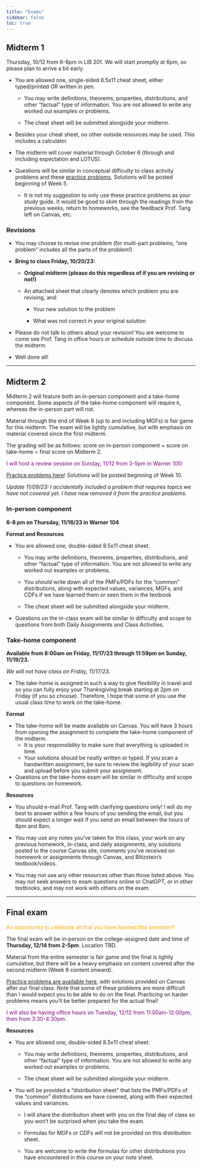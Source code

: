 ```yaml
---
title: "Exams"
sidebar: false
toc: true
---
```


## **Midterm 1**

Thursday, 10/12 from 6-8pm in LIB 201. We will start promptly at 6pm, so please plan to arrive a bit early.

-   You are allowed one, single-sided 8.5x11 cheat sheet, either typed/printed OR written in pen.

    -   You may write definitions, theorems, properties, distributions, and other "factual" type of information. You are not allowed to write any worked out examples or problems.

    -   The cheat sheet will be submitted alongside your midterm.

-   Besides your cheat sheet, no other outside resources may be used. This includes a calculator.

-   The midterm will cover material through October 6 (through and including expectation and LOTUS).

-   Questions will be similar in conceptual difficulty to class activity problems and these [practice problems](weeks/exam/midterm1_review.pdf). Solutions will be posted beginning of Week 5.

    -   It is not my suggestion to only use these practice problems as your study guide. It would be good to skim through the readings from the previous weeks, return to homeworks, see the feedback Prof. Tang left on Canvas, etc.

### Revisions

-   You may choose to revise one problem (for multi-part problems, "one problem" includes all the parts of the problem!)

-   **Bring to class Friday, 10/20/23:**

    -   **Original midterm (please do this regardless of if you are revising or not!)**

    -   An attached sheet that clearly denotes which problem you are revising, and:

        -   Your new solution to the problem

        -   What was not correct in your original solution

-   Please do not talk to others about your revision! You are welcome to come see Prof. Tang in office hours or schedule outside time to discuss the midterm.

-   Well done all!

------------------------------------------------------------------------

## **Midterm 2** {#sec-midterm2}

Midterm 2 will feature both an in-person component and a take-home component. Some aspects of the take-home component will require `R`, whereas the in-person part will not.

Material through the end of Week 8 (up to and including MGFs) is fair game for this midterm. The exam will be lightly cumulative, but with emphasis on material covered since the first midterm.

The grading will be as follows: score on in-person component + score on take-home = final score on Midterm 2.

::: {style="color: purple"}
I will host a review session on Sunday, 11/12 from 3-5pm in Warner 105!
:::

[Practice problems here](weeks/exam/midterm2_review.pdf)! Solutions will be posted beginning of Week 10.

*Update 11/09/23: I accidentally included a problem that requires topics we have not covered yet. I have now removed it from the practice problems.*

### **In-person component**

**6-8 pm on Thursday, 11/16/23 in Warner 104**

**Format and Resources**

-   You are allowed one, double-sided 8.5x11 cheat sheet.

    -   You may write definitions, theorems, properties, distributions, and other "factual" type of information. You are not allowed to write any worked out examples or problems.

    -   You *should* write down all of the PMFs/PDFs for the "common" distributions, along with expected values, variances, MGFs, and CDFs if we have learned them or seen them in the textbook

    -   The cheat sheet will be submitted alongside your midterm.

-   Questions on the in-class exam will be similar in difficulty and scope to questions from both Daily Assignments and Class Activities.

### **Take-home component**

**Available from 8:00am on Friday, 11/17/23 through 11:59pm on Sunday, 11/19/23.**

*We will not have class on Friday, 11/17/23.*

-   The take-home is assigned in such a way to give flexibility in travel and so you can fully enjoy your Thanksgiving break starting at 2pm on Friday (if you so choose). Therefore, I hope that some of you use the usual class time to work on the take-home.

**Format**

-   The take-home will be made available on Canvas. You will have 3 hours from opening the assignment to complete the take-home component of the midterm.
    -   It is your responsibility to make sure that everything is uploaded in time.
    -   Your solutions should be neatly written or typed. If you scan a handwritten assignment, be sure to review the legibility of your scan and upload before you submit your assignment.
-   Questions on the take-home exam will be similar in difficulty and scope to questions on homework.

**Resources**

-   You should e-mail Prof. Tang with clarifying questions only! I will do my best to answer within a few hours of you sending the email, but you should expect a longer wait if you send an email between the hours of 8pm and 8am.

-   You may use any notes you've taken for this class, your work on any previous homework, in-class, and daily assignments, any solutions posted to the course Canvas site, comments you've received on homework or assignments through Canvas, and Blitzstein's textbook/videos.

-   You may not use any other resources other than those listed above. You may not seek answers to exam questions online or ChatGPT, or in other textbooks, and may not work with others on the exam.

------------------------------------------------------------------------

## **Final exam** {#sec-final}

::: {style="color: orange"}
An opportunity to celebrate all that you have learned this semester!!
:::

The final exam will be in-person on the college-assigned date and time of **Thursday, 12/14 from 2-5pm**. Location TBD.

Material from the entire semester is fair game and the final is lightly cumulative, but there will be a heavy emphasis on content covered after the second midterm (Week 9 content onward).

[Practice problems are available here](weeks/exam/final_practice_problems.pdf), with solutions provided on Canvas after our final class. Note that some of these problems are more difficult than I would expect you to be able to do on the final. Practicing on harder problems means you'll be better prepared for the actual final!

::: {style="color: purple"}
I will also be having office hours on Tuesday, 12/12 from 11:00am-12:00pm, then from 3:30-4:30pm.
:::

**Resources**

-   You are allowed one, double-sided 8.5x11 cheat sheet.

    -   You may write definitions, theorems, properties, distributions, and other "factual" type of information. You are not allowed to write any worked out examples or problems.

    -   The cheat sheet will be submitted alongside your midterm.

-   You will be provided a "distribution sheet" that lists the PMFs/PDFs of the "common" distributions we have covered, along with their expected values and variances.

    -   I will share the distribution sheet with you on the final day of class so you won't be surprised when you take the exam.

    -   Formulas for MGFs or CDFs will not be provided on this distribution sheet.

    -   You are welcome to write the formulas for other distributions you have encountered in this course on your note sheet.
